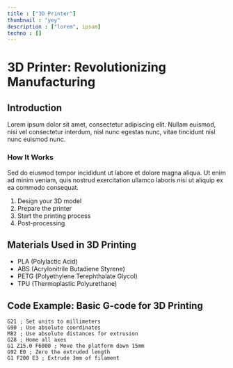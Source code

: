 ```yaml
---
title : ["3D Printer"]
thumbnail : "yey"
description : ["lorem", ipsum]
techno : []
---
```


# 3D Printer: Revolutionizing Manufacturing

## Introduction

Lorem ipsum dolor sit amet, consectetur adipiscing elit. Nullam euismod, nisi vel consectetur interdum, nisl nunc egestas nunc, vitae tincidunt nisl nunc euismod nunc.

### How It Works

Sed do eiusmod tempor incididunt ut labore et dolore magna aliqua. Ut enim ad minim veniam, quis nostrud exercitation ullamco laboris nisi ut aliquip ex ea commodo consequat.

1. Design your 3D model
2. Prepare the printer
3. Start the printing process
4. Post-processing

## Materials Used in 3D Printing

- PLA (Polylactic Acid)
- ABS (Acrylonitrile Butadiene Styrene)
- PETG (Polyethylene Terephthalate Glycol)
- TPU (Thermoplastic Polyurethane)

## Code Example: Basic G-code for 3D Printing

```gcode
G21 ; Set units to millimeters
G90 ; Use absolute coordinates
M82 ; Use absolute distances for extrusion
G28 ; Home all axes
G1 Z15.0 F6000 ; Move the platform down 15mm
G92 E0 ; Zero the extruded length
G1 F200 E3 ; Extrude 3mm of filament


